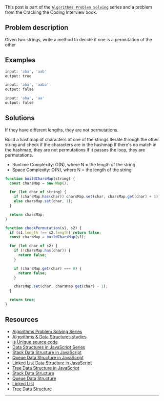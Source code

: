 <SmoothRender>

This post is part of the [`Algorithms Problem Solving`](/series/algorithms-problem-solving) series and a problem from the Cracking the Coding Interview book.

## Problem description

Given two strings, write a method to decide if one is a permutation of the other

## Examples

```bash
input: 'aba', 'aab'
output: true

input: 'aba', 'aaba'
output: false

input: 'aba', 'aa'
output: false
```

## Solutions

If they have different lengths, they are not permutations.

Build a hashmap of characters of one of the strings
Iterate through the other string and check if the characters are in the hashmap
If there's no match in the hashmap, they are not permutations
If it passes the loop, they are permutations.

- Runtime Complexity: O(N), where N = the length of the string
- Space Complexity: O(N), where N = the length of the string

```JavaScript
function buildCharsMap(string) {
  const charsMap = new Map();

  for (let char of string) {
    if (charsMap.has(char)) charsMap.set(char, charsMap.get(char) + 1);
    else charsMap.set(char, 1);
  }

  return charsMap;
}

function checkPermutation(s1, s2) {
  if (s1.length !== s2.length) return false;
  const charsMap = buildCharsMap(s1);

  for (let char of s2) {
    if (!charsMap.has(char)) {
      return false;
    }

    if (charsMap.get(char) === 0) {
      return false;
    }

    charsMap.set(char, charsMap.get(char) - 1);
  }

  return true;
}
```

## Resources

- [Algorithms Problem Solving Series](/series/algorithms-problem-solving)
- [Algorithms & Data Structures studies](https://github.com/imteekay/algorithms)
- [Is Unique source code](https://github.com/imteekay/algorithms/blob/master/coding_interviews/cracking-the-coding-interview/string/is-unique/is-unique.js)
- [Data Structures in JavaScript Series](/series/data-structures-in-javascript)
- [Stack Data Structure in JavaScript](/series/data-structures-in-javascript/stack-data-structure)
- [Queue Data Structure in JavaScript](/series/data-structures-in-javascript/queue-data-structure)
- [Linked List Data Structure in JavaScript](/series/data-structures-in-javascript/linked-list-data-structure)
- [Tree Data Structure in JavaScript](/series/data-structures-in-javascript/tree-data-structure)
- [Stack Data Structure](/series/data-structures/stack-data-structure)
- [Queue Data Structure](/series/data-structures/queue-data-structure)
- [Linked List](/series/data-structures/linked-list-data-structure)
- [Tree Data Structure](/series/data-structures/tree-data-structure)

---

</SmoothRender>
